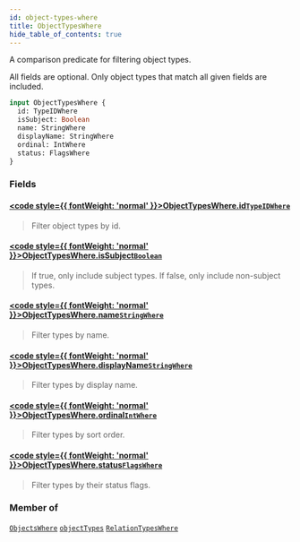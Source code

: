 ```yaml
---
id: object-types-where
title: ObjectTypesWhere
hide_table_of_contents: true
---
```








A comparison predicate for filtering object types.

All fields are optional. Only object types that match all given fields are included.

```graphql
input ObjectTypesWhere {
  id: TypeIDWhere
  isSubject: Boolean
  name: StringWhere
  displayName: StringWhere
  ordinal: IntWhere
  status: FlagsWhere
}
```


### Fields

#### [<code style={{ fontWeight: 'normal' }}>ObjectTypesWhere.<b>id</b></code>](#)<Bullet />[`TypeIDWhere`](/docs/directory-api-reference/schema/common/inputs/type-idwhere) <Badge class="secondary" text="input"/> <Badge class="secondary" text="common"/>
> Filter object types by id.
> 

#### [<code style={{ fontWeight: 'normal' }}>ObjectTypesWhere.<b>isSubject</b></code>](#)<Bullet />[`Boolean`](/docs/directory-api-reference/schema/common/scalars/boolean) <Badge class="secondary" text="scalar"/> <Badge class="secondary" text="common"/>
> If true, only include subject types. If false, only include non-subject types.
> 

#### [<code style={{ fontWeight: 'normal' }}>ObjectTypesWhere.<b>name</b></code>](#)<Bullet />[`StringWhere`](/docs/directory-api-reference/schema/common/inputs/string-where) <Badge class="secondary" text="input"/> <Badge class="secondary" text="common"/>
> Filter types by name.
> 

#### [<code style={{ fontWeight: 'normal' }}>ObjectTypesWhere.<b>displayName</b></code>](#)<Bullet />[`StringWhere`](/docs/directory-api-reference/schema/common/inputs/string-where) <Badge class="secondary" text="input"/> <Badge class="secondary" text="common"/>
> Filter types by display name.
> 

#### [<code style={{ fontWeight: 'normal' }}>ObjectTypesWhere.<b>ordinal</b></code>](#)<Bullet />[`IntWhere`](/docs/directory-api-reference/schema/common/inputs/int-where) <Badge class="secondary" text="input"/> <Badge class="secondary" text="common"/>
> Filter types by sort order.
> 

#### [<code style={{ fontWeight: 'normal' }}>ObjectTypesWhere.<b>status</b></code>](#)<Bullet />[`FlagsWhere`](/docs/directory-api-reference/schema/common/inputs/flags-where) <Badge class="secondary" text="input"/> <Badge class="secondary" text="common"/>
> Filter types by their status flags.
> 



### Member of

[`ObjectsWhere`](/docs/directory-api-reference/schema/objects/inputs/objects-where)  <Badge class="secondary" text="input"/><Bullet />[`objectTypes`](/docs/directory-api-reference/schema/object-types/queries/object-types)  <Badge class="secondary" text="query"/><Bullet />[`RelationTypesWhere`](/docs/directory-api-reference/schema/relation-types/inputs/relation-types-where)  <Badge class="secondary" text="input"/>



